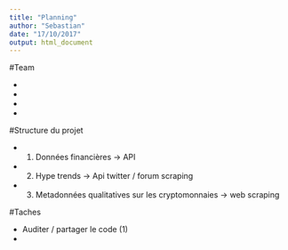 ```yaml
---
title: "Planning"
author: "Sebastian"
date: "17/10/2017"
output: html_document
---
```


#Team

- 
-
-
-

#Structure du projet 

- (1) Données financières -> API
- (2) Hype trends -> Api twitter / forum scraping 
- (3) Metadonnées qualitatives sur les cryptomonnaies -> web scraping

#Taches 

- Auditer / partager le code (1)
- 


